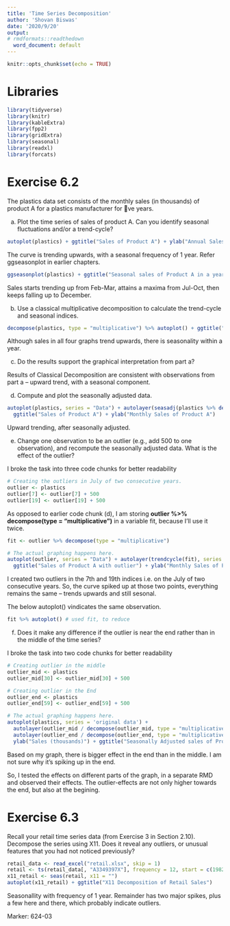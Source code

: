 ---
title: 'Time Series Decomposition'
author: 'Shovan Biswas'
date: '2020/9/20'
output:
# rmdformats::readthedown
  word_document: default
---

```{r setup, include=FALSE}
knitr::opts_chunk$set(echo = TRUE)
```

# Libraries  

```{r, eval=TRUE, message=FALSE, warning=FALSE}
library(tidyverse)
library(knitr)
library(kableExtra)
library(fpp2)
library(gridExtra)
library(seasonal)
library(readxl)
library(forcats)
```

# Exercise 6.2 

The plastics data set consists of the monthly sales (in thousands) of product A for a plastics manufacturer for 􀁿ve years. 

a. Plot the time series of sales of product A. Can you identify seasonal fluctuations and/or a trend-cycle?  

```{r}
autoplot(plastics) + ggtitle("Sales of Product A") + ylab("Annual Sales of Product A")
```

The curve is trending upwards, with a seasonal frequency of 1 year. Refer ggseasonplot in earlier chapters.  


```{r}
ggseasonplot(plastics) + ggtitle("Seasonal sales of Product A in a year") + ylab("Monthly Sales of Product A")
```

Sales starts trending up from Feb-Mar, attains a maxima from Jul-Oct, then keeps falling up to December.  

b. Use a classical multiplicative decomposition to calculate the trend-cycle and seasonal indices.  

```{r}
decompose(plastics, type = "multiplicative") %>% autoplot() + ggtitle("Multiplicative decomposition of sales of Product A")
```

Although sales in all four graphs trend upwards, there is seasonality within a year.  

c. Do the results support the graphical interpretation from part a?  

Results of Classical Decomposition are consistent with observations from part a -- upward trend, with a seasonal component.  

d. Compute and plot the seasonally adjusted data.  

```{r}
autoplot(plastics, series = "Data") + autolayer(seasadj(plastics %>% decompose(type = "multiplicative")), series = "Seasonally Adjusted") + 
  ggtitle("Sales of Product A") + ylab("Monthly Sales of Product A")
```

Upward trending, after seasonally adjusted.  

e. Change one observation to be an outlier (e.g., add 500 to one observation), and recompute the seasonally adjusted data. What is the effect of the outlier?  

I broke the task into three code chunks for better readability

```{r}
# Creating the outliers in July of two consecutive years.
outlier <- plastics
outlier[7] <- outlier[7] + 500
outlier[19] <- outlier[19] + 500
```

As opposed to earlier code chunk (d), I am storing **outlier %>% decompose(type = "multiplicative")** in a variable fit, because I'll use it twice.

```{r}
fit <- outlier %>% decompose(type = "multiplicative")
```


```{r}
# The actual graphing happens here.
autoplot(outlier, series = "Data") + autolayer(trendcycle(fit), series = "Trend") + autolayer(seasadj(fit), series = "Seasonally Adjusted") + 
  ggtitle("Sales of Product A with outlier") + ylab("Monthly Sales of Product A")
```

I created two outliers in the 7th and 19th indices i.e. on the July of two consecutive years. So, the curve spiked up at those two points, everything remains the same -- trends upwards and still sesonal.

The below autoplot() vindicates the same observation.

```{r}
fit %>% autoplot() # used fit, to reduce 
```

f. Does it make any difference if the outlier is near the end rather than in the middle of the time series?  

I broke the task into two code chunks for better readability

```{r}
# Creating outlier in the middle
outlier_mid <- plastics
outlier_mid[30] <- outlier_mid[30] + 500

# Creating outlier in the End
outlier_end <- plastics
outlier_end[59] <- outlier_end[59] + 500
```

```{r}
# The actual graphing happens here.
autoplot(plastics, series = 'original data') +
  autolayer(outlier_mid / decompose(outlier_mid, type = "multiplicative")$seasonal, series = 'outlier in the middle') +
  autolayer(outlier_end / decompose(outlier_end, type = "multiplicative")$seasonal, series = 'outlier near the end') +
  ylab("Sales (thousands)") + ggtitle("Seasonally Adjusted sales of Product A")
```

Based on my graph, there is bigger effect in the end than in the middle. I am not sure why it's spiking up in the end.

So, I tested the effects on different parts of the graph, in a separate RMD and observed their effects. The outlier-effects are not only higher towards the end, but also at the begining.

# Exercise 6.3 

Recall your retail time series data (from Exercise 3 in Section 2.10). Decompose the series using X11. Does it reveal any outliers, or unusual features that you had not noticed previously?

```{r}
retail_data <- read_excel("retail.xlsx", skip = 1)
retail <- ts(retail_data[, "A3349397X"], frequency = 12, start = c(1982, 4))
x11_retail <- seas(retail, x11 = "")
autoplot(x11_retail) + ggtitle("X11 Decomposition of Retail Sales")
```

Seasonallity with frequency of 1 year. Remainder has two major spikes, plus a few here and there, which probably indicate outliers.  

Marker: 624-03